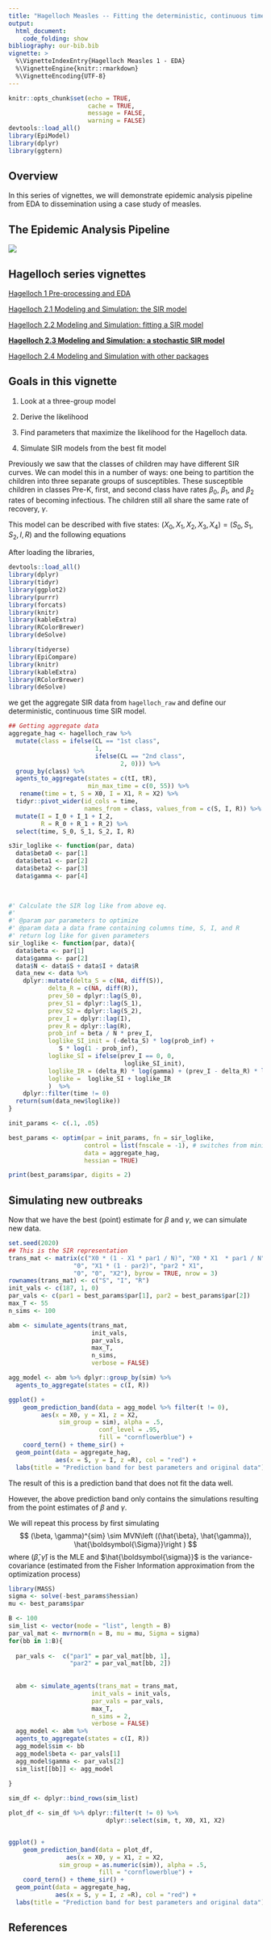 ```yaml
---
title: "Hagelloch Measles -- Fitting the deterministic, continuous time SIR model"
output: 
  html_document:
    code_folding: show
bibliography: our-bib.bib
vignette: >
  %\VignetteIndexEntry{Hagelloch Measles 1 - EDA}
  %\VignetteEngine{knitr::rmarkdown}
  %\VignetteEncoding{UTF-8}
---
```


```r
knitr::opts_chunk$set(echo = TRUE,
                      cache = TRUE,
                      message = FALSE,
                      warning = FALSE)
devtools::load_all()
library(EpiModel)
library(dplyr)
library(ggtern)
```


## Overview

In this series of vignettes, we will demonstrate epidemic analysis pipeline from EDA to dissemination using a case study of measles.

## The Epidemic Analysis Pipeline

![](images/pipeline1.png)

## Hagelloch series vignettes

[Hagelloch 1 Pre-processing and EDA](hagelloch-eda.html)

[Hagelloch 2.1 Modeling and Simulation: the SIR model](hagelloch-mods.html)

[Hagelloch 2.2 Modeling and Simulation: fitting a SIR model](hagelloch-sir-fit.html)

**[Hagelloch 2.3 Modeling and Simulation: a stochastic SIR model](hagelloch-sir-stochastic.html)**

[Hagelloch 2.4 Modeling and Simulation with other packages](hagelloch-other-mods.html)

## Goals in this vignette

1. Look at a three-group model

2. Derive the likelihood

3. Find parameters that maximize the likelihood for the Hagelloch data.

4. Simulate SIR models from the best fit model


Previously we saw that the classes of children may have different SIR curves.  We can model this in a number of ways: one being to partition the children into three separate groups of susceptibles. These susceptible children in classes Pre-K, first, and second class have rates $\beta_0$, $\beta_1$, and $\beta_2$ rates of becoming infectious.  The children still all share the same rate of recovery, $\gamma$.

This model can be described with five states: $(X_0, X_1, X_2, X_3, X_4) = (S_0, S_1, S_2, I, R)$ and the following equations


After loading the libraries,

```r
devtools::load_all()
library(dplyr)
library(tidyr)
library(ggplot2)
library(purrr)
library(forcats)
library(knitr)
library(kableExtra)
library(RColorBrewer)
library(deSolve)
```

```r
library(tidyerse)
library(EpiCompare)
library(knitr)
library(kableExtra)
library(RColorBrewer)
library(deSolve)
```
we get the aggregate SIR data from `hagelloch_raw` and define our deterministic, continuous time SIR model.




```r
## Getting aggregate data
aggregate_hag <- hagelloch_raw %>%
  mutate(class = ifelse(CL == "1st class",
                        1,
                        ifelse(CL == "2nd class",
                               2, 0))) %>%
  group_by(class) %>%
  agents_to_aggregate(states = c(tI, tR),
                      min_max_time = c(0, 55)) %>%
   rename(time = t, S = X0, I = X1, R = X2) %>%
  tidyr::pivot_wider(id_cols = time,
                     names_from = class, values_from = c(S, I, R)) %>%
  mutate(I = I_0 + I_1 + I_2,
         R = R_0 + R_1 + R_2) %>%
  select(time, S_0, S_1, S_2, I, R)
```



```r
s3ir_loglike <- function(par, data)
  data$beta0 <- par[1]
  data$beta1 <- par[2]
  data$beta2 <- par[3]
  data$gamma <- par[4]
  
  

```



```r

#' Calculate the SIR log like from above eq.
#' 
#' @param par parameters to optimize
#' @param data a data frame containing columns time, S, I, and R
#' return log like for given parameters
sir_loglike <- function(par, data){
  data$beta <- par[1]
  data$gamma <- par[2]
  data$N <- data$S + data$I + data$R
  data_new <- data %>%
    dplyr::mutate(delta_S = c(NA, diff(S)),
           delta_R = c(NA, diff(R)),
           prev_S0 = dplyr::lag(S_0),
           prev_S1 = dplyr::lag(S_1),
           prev_S2 = dplyr::lag(S_2),
           prev_I = dplyr::lag(I),
           prev_R = dplyr::lag(R),
           prob_inf = beta / N * prev_I,
           loglike_SI_init = (-delta_S) * log(prob_inf) + 
              S * log(1 - prob_inf),
           loglike_SI = ifelse(prev_I == 0, 0, 
                                loglike_SI_init),
           loglike_IR = (delta_R) * log(gamma) + (prev_I - delta_R) * log(1 - gamma),
           loglike =  loglike_SI + loglike_IR
           )  %>%
    dplyr::filter(time != 0)
  return(sum(data_new$loglike))
}


```


```r
init_params <- c(.1, .05)

best_params <- optim(par = init_params, fn = sir_loglike,
                     control = list(fnscale = -1), # switches from minimizing function to maximizing it
                     data = aggregate_hag,
                     hessian = TRUE)

print(best_params$par, digits = 2)

```


## Simulating new outbreaks

Now that we have the best (point) estimate for $\beta$ and $\gamma$, we can simulate new data.

```r
set.seed(2020)
## This is the SIR representation
trans_mat <- matrix(c("X0 * (1 - X1 * par1 / N)", "X0 * X1  * par1 / N", "0",
                  "0", "X1 * (1 - par2)", "par2 * X1",
                  "0", "0", "X2"), byrow = TRUE, nrow = 3)
rownames(trans_mat) <- c("S", "I", "R")
init_vals <- c(187, 1, 0)
par_vals <- c(par1 = best_params$par[1], par2 = best_params$par[2])
max_T <- 55
n_sims <- 100

abm <- simulate_agents(trans_mat,
                       init_vals,
                       par_vals,
                       max_T,
                       n_sims,
                       verbose = FALSE)

agg_model <- abm %>% dplyr::group_by(sim) %>%
  agents_to_aggregate(states = c(I, R)) 
```

```r




ggplot() +
    geom_prediction_band(data = agg_model %>% filter(t != 0),
         aes(x = X0, y = X1, z = X2,
              sim_group = sim), alpha = .5,
                         conf_level = .95,
                         fill = "cornflowerblue") +
    coord_tern() + theme_sir() +
  geom_point(data = aggregate_hag,
             aes(x = S, y = I, z =R), col = "red") +
  labs(title = "Prediction band for best parameters and original data")


```

The result of this is a prediction band that does not fit the data well.

However, the above prediction band only contains the simulations resulting from the point estimates of $\beta$ and $\gamma$.

We will repeat this process by first simulating
$$
(\beta, \gamma)^{sim} \sim MVN\left ((\hat{\beta}, \hat{\gamma}), \hat{\boldsymbol{\Sigma}}\right )
$$
where $(\hat{\beta}, \hat{\gamma})$ is the MLE and $\hat{\boldsymbol{\sigma}}$ is the variance-covariance (estimated from the Fisher Information approximation from the optimization process)

```r
library(MASS)
sigma <- solve(-best_params$hessian)
mu <- best_params$par

B <- 100
sim_list <- vector(mode = "list", length = B)
par_val_mat <- mvrnorm(n = B, mu = mu, Sigma = sigma)
for(bb in 1:B){
  
  par_vals <-  c("par1" = par_val_mat[bb, 1],
                 "par2" = par_val_mat[bb, 2])
  
  
  abm <- simulate_agents(trans_mat = trans_mat,
                       init_vals = init_vals,
                       par_vals = par_vals,
                       max_T,
                       n_sims = 2,
                       verbose = FALSE)
  agg_model <- abm %>%
  agents_to_aggregate(states = c(I, R))
  agg_model$sim <- bb
  agg_model$beta <- par_vals[1]
  agg_model$gamma <- par_vals[2]
  sim_list[[bb]] <- agg_model
  
}

sim_df <- dplyr::bind_rows(sim_list)

```

```r

plot_df <- sim_df %>% dplyr::filter(t != 0) %>%
                           dplyr::select(sim, t, X0, X1, X2)


ggplot() +
    geom_prediction_band(data = plot_df,
                aes(x = X0, y = X1, z = X2, 
              sim_group = as.numeric(sim)), alpha = .5,
                         fill = "cornflowerblue") +
    coord_tern() + theme_sir() +
  geom_point(data = aggregate_hag,
             aes(x = S, y = I, z =R), col = "red") +
  labs(title = "Prediction band for best parameters and original data")


```


## References